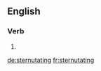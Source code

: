 ==English==

===Verb===
{{head|en|present participle}}

# {{present participle of|sternutate|lang=en|nocat=1}}

[[de:sternutating]]
[[fr:sternutating]]